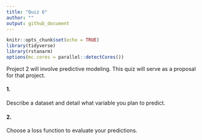 ```yaml
---
title: "Quiz 6"
author: ""
output: github_document
---
```


```r
knitr::opts_chunk$set(echo = TRUE)
library(tidyverse)
library(rstanarm)
options(mc.cores = parallel::detectCores())
```

Project 2 will involve predictive modeling. This quiz will serve as a proposal for that project. 

#### 1.

Describe a dataset and detail what variable you plan to predict.

#### 2.

Choose a loss function to evaluate your predictions.